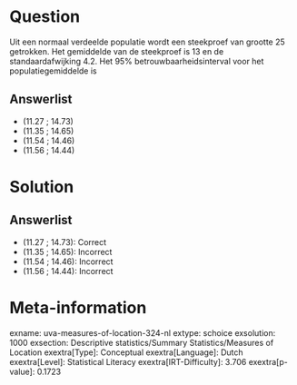 Question
========

Uit een normaal verdeelde populatie wordt een steekproef van grootte 25
getrokken. Het gemiddelde van de steekproef is 13 en de
standaardafwijking 4.2. Het 95% betrouwbaarheidsinterval voor het
populatiegemiddelde is

Answerlist
----------

* (11.27 ; 14.73)
* (11.35 ; 14.65)
* (11.54 ; 14.46)
* (11.56 ; 14.44)

Solution
========

Answerlist
----------

* (11.27 ; 14.73): Correct
* (11.35 ; 14.65): Incorrect
* (11.54 ; 14.46): Incorrect
* (11.56 ; 14.44): Incorrect

Meta-information
================
exname: uva-measures-of-location-324-nl
extype: schoice
exsolution: 1000
exsection: Descriptive statistics/Summary Statistics/Measures of Location
exextra[Type]: Conceptual
exextra[Language]: Dutch
exextra[Level]: Statistical Literacy
exextra[IRT-Difficulty]: 3.706
exextra[p-value]: 0.1723
